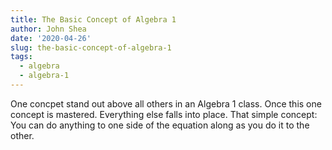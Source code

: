 ```yaml
---
title: The Basic Concept of Algebra 1
author: John Shea
date: '2020-04-26'
slug: the-basic-concept-of-algebra-1
tags:
  - algebra
  - algebra-1
---
```


One concpet stand out above all others in an Algebra 1 class. Once this one
concept is mastered. Everything else falls into place. That simple concept: You
can do anything to one side of the equation along as you do it to the other.

